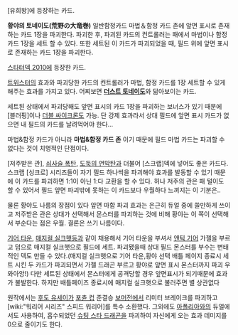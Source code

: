 [유희왕]에 등장하는 카드.

'''황야의 토네이도(荒野の大竜巻)'''
일반함정카드
마법＆함정 카드 존에 앞면 표시로 존재하는 카드 1장을 파괴한다. 파괴한 후, 파괴된 카드의 컨트롤러는 패에서 마법이나 함정 카드 1장을 세트 할 수 있다. 또한 세트된 이 카드가 파괴되었을 때, 필드 위에 앞면 표시로 존재하는 카드 1장을 파괴한다.

[[스타터덱 2010]]에 등장한 카드.

[[트위스터]]의 효과와 파괴당한 카드의 컨트롤러가 마법, 함정 카드를 1장 세트할 수 있게 해주는 효과를 가지고 있다. 어찌보면 '''[[더스트 토네이도]]'''와 닮아보이는 카드.

세트된 상태에서 파괴당해도 앞면 표시의 카드 1장을 파괴하는 보너스가 있기 때문에 [블러핑]이나 [[더블 싸이크론]]도 가능. 단 강제 효과라서 상대 필드에 앞면 표시 카드가 없으면 내 필드의 카드를 날려먹어야 한다...

마법&함정 카드가 아니라 '''마법&함정 카드 존''' 이기 때문에 필드 마법 카드는 파괴할 수 없다는 것이 치명적인 단점이다. 

[저주받은 관], [[쇠사슬 폭탄]], [[도둑의 연막탄]]과 더불어 [스크랩]덱에 넣어도 좋은 카드다. 스크랩 [싱크로] 시리즈들이 자기 필드 하나씩을 파괴해야 효과를 발동할 수 있기 때문에 이 카드를 파괴하면 1:1이 아닌 1:다 교환을 할 수 있다. 허나 저주의 관은 패 털이도 할 수 있어서 필드 앞면 파괴밖에 못하는 이 카드보다 우월하다 느껴지는 이 기분은.. 

물론 황야도 나름의 장점이 있다 앞면 마함 파괴 효과는 은근히 듀얼 중에 쓸만하게 쓰이고 저주받은 관은 상대가 선택해서 몬스터를 파괴하는 것에 비해 황야는 이 쪽이 선택해서 부순다는 점은 우월. 결론은 쓰기 나름이다. 

[[기어 타운]], [[매지컬 실크햇]]등과 같이 채용해서 기어 타운을 부셔서 [[앤틱 기어]] 가젤을 부르고 덤으로 매지컬 실크햇으로 필드에 세트. 파괴됐을때 상대 필드 몬스터를 부수는 변태적인 덱도 만들 수 있다.(매지컬 실크햇으로 기어 타운,황야 선택 배틀 페이지 종료시 세트 시킨 두 카드가 파괴되면서 가젤 드래곤 부르고 황야로 앞면 표시 몬스터까지 파괴 우와아앙!) 다만 세트된 상태에서 몬스터에게 공격당할 경우 앞면표시가 되기때문에 효과가 불발한다. 하지만 배틀페이즈 종료시에 매지컬 실크햇으로 불러주면 별 상관없다

원작에서는 [[후도 유세이]]가 [[포츈 컵]] 준결승 [[보머]]전에서 리미터 브레이크를 파괴하고 [wiki:"워리어 시리즈" 스피드 워리어]를 특수 소환했다. 그외에도 [[아폴리아]]와의 듀얼에서도 사용하여, 흡수되었던 [[슈팅 스타 드래곤]]을 파괴하여 자신에게 오는 효과 데미지를 0으로 줄이기도 한다.
